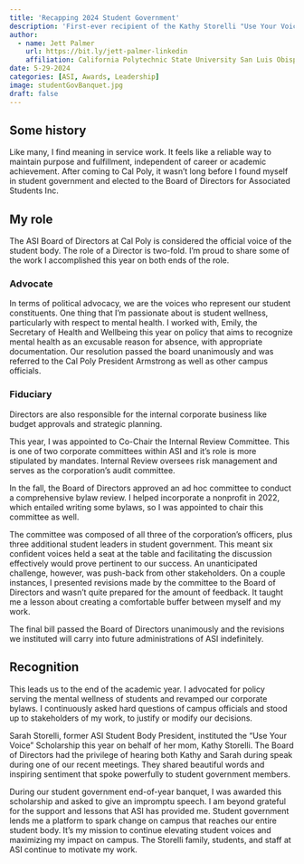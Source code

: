 ```yaml
---
title: 'Recapping 2024 Student Government'
description: 'First-ever recipient of the Kathy Storelli "Use Your Voice" Scholarship for student leaders at Cal Poly ASI.'
author:
  - name: Jett Palmer
    url: https://bit.ly/jett-palmer-linkedin
    affiliation: California Polytechnic State University San Luis Obispo; Associated Students Inc.
date: 5-29-2024
categories: [ASI, Awards, Leadership]
image: studentGovBanquet.jpg
draft: false
---
```


## Some history

Like many, I find meaning in service work. It feels like a reliable way to maintain purpose and fulfillment, independent of career or academic achievement. After coming to Cal Poly, it wasn't long before I found myself in student government and elected to the Board of Directors for Associated Students Inc.

## My role

The ASI Board of Directors at Cal Poly is considered the official voice of the student body. The role of a Director is two-fold. I'm proud to share some of the work I accomplished this year on both ends of the role.

### Advocate

In terms of political advocacy, we are the voices who represent our student constituents. One thing that I'm passionate about is student wellness, particularly with respect to mental health. I worked with, Emily, the Secretary of Health and Wellbeing this year on policy that aims to recognize mental health as an excusable reason for absence, with appropriate documentation. Our resolution passed the board unanimously and was referred to the Cal Poly President Armstrong as well as other campus officials.

### Fiduciary

Directors are also responsible for the internal corporate business like budget approvals and strategic planning.

This year, I was appointed to Co-Chair the Internal Review Committee. This is one of two corporate committees within ASI and it's role is more stipulated by mandates. Internal Review oversees risk management and serves as the corporation's audit committee.

In the fall, the Board of Directors approved an ad hoc committee to conduct a comprehensive bylaw review. I helped incorporate a nonprofit in 2022, which entailed writing some bylaws, so I was appointed to chair this committee as well.

The committee was composed of all three of the corporation's officers, plus three additional student leaders in student government. This meant six confident voices held a seat at the table and facilitating the discussion effectively would prove pertinent to our success. An unanticipated challenge, however, was push-back from other stakeholders. On a couple instances, I presented revisions made by the committee to the Board of Directors and wasn't quite prepared for the amount of feedback. It taught me a lesson about creating a comfortable buffer between myself and my work.

The final bill passed the Board of Directors unanimously and the revisions we instituted will carry into future administrations of ASI indefinitely.

## Recognition

This leads us to the end of the academic year. I advocated for policy serving the mental wellness of students and revamped our corporate bylaws. I continuously asked hard questions of campus officials and stood up to stakeholders of my work, to justify or modify our decisions.

Sarah Storelli, former ASI Student Body President, instituted the "Use Your Voice" Scholarship this year on behalf of her mom, Kathy Storelli. The Board of Directors had the privilege of hearing both Kathy and Sarah during speak during one of our recent meetings. They shared beautiful words and inspiring sentiment that spoke powerfully to student government members.

During our student government end-of-year banquet, I was awarded this scholarship and asked to give an impromptu speech. I am beyond grateful for the support and lessons that ASI has provided me. Student government lends me a platform to spark change on campus that reaches our entire student body. It's my mission to continue elevating student voices and maximizing my impact on campus. The Storelli family, students, and staff at ASI continue to motivate my work.
